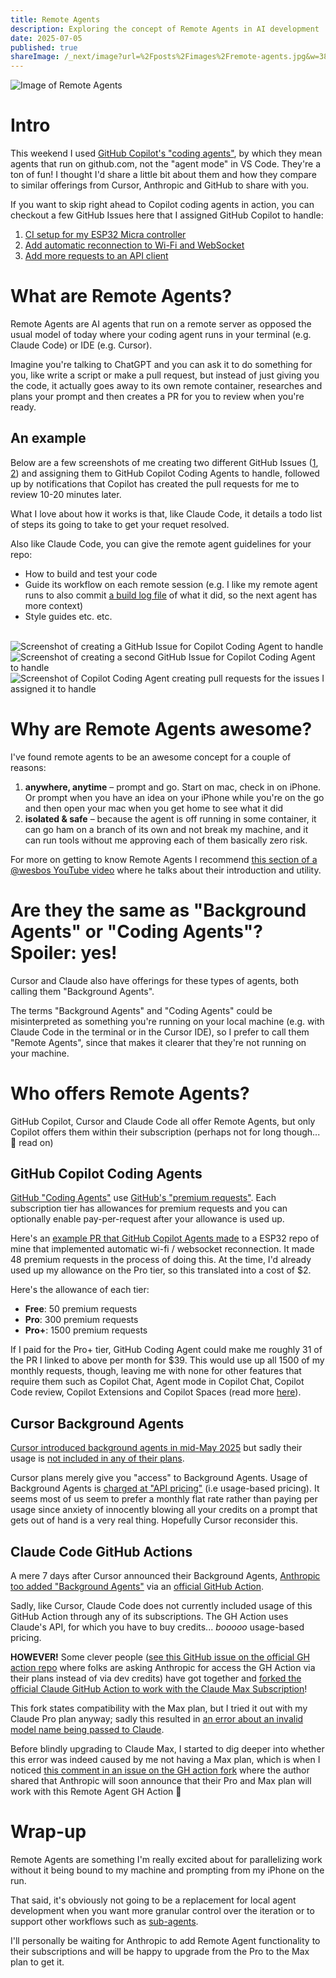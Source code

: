 ```yaml
---
title: Remote Agents
description: Exploring the concept of Remote Agents in AI development
date: 2025-07-05
published: true
shareImage: /_next/image?url=%2Fposts%2Fimages%2Fremote-agents.jpg&w=3840&q=75
---
```


<Image src="/posts/images/remote-agents.jpg" className="rounded-lg" alt="Image of Remote Agents"/>

# Intro
This weekend I used [GitHub Copilot's "coding agents"](https://docs.github.com/en/copilot/concepts/about-copilot-coding-agent), by which they mean agents that run on github.com, not the "agent mode" in VS Code. They're a ton of fun! I thought I'd share a little bit about them and how they compare to similar offerings from Cursor, Anthropic and GitHub to share with you.

If you want to skip right ahead to Copilot coding agents in action, you can checkout a few GitHub Issues here that I assigned GitHub Copilot to handle:
1. [CI setup for my ESP32 Micra controller](https://github.com/ky1ejs/linea-micra-controller/issues/1)
2. [Add automatic reconnection to Wi-Fi and WebSocket](https://github.com/ky1ejs/linea-micra-controller/issues/5)
3. [Add more requests to an API client](https://github.com/ky1ejs/linea-micra-controller/issues/10)

# What are Remote Agents?
Remote Agents are AI agents that run on a remote server as opposed the usual model of today where your coding agent runs in your terminal (e.g. Claude Code) or IDE (e.g. Cursor). 

Imagine you're talking to ChatGPT and you can ask it to do something for you, like write a script or make a pull request, but instead of just giving you the code, it actually goes away to its own remote container, researches and plans your prompt and then creates a PR for you to review when you're ready.

## An example
Below are a few screenshots of me creating two different GitHub Issues ([1](https://github.com/ky1ejs/linea-micra-controller/issues/10), [2](https://github.com/ky1ejs/linea-micra-controller/issues/9)) and assigning them to GitHub Copilot Coding Agents to handle, followed up by notifications that Copilot has created the pull requests for me to review 10-20 minutes later.

What I love about how it works is that, like Claude Code, it details a todo list of steps its going to take to get your requet resolved.

Also like Claude Code, you can give the remote agent guidelines for your repo: 
* How to build and test your code
* Guide its workflow on each remote session (e.g. I like my remote agent runs to also commit [a build log file](https://github.com/ky1ejs/linea-micra-controller/tree/main/docs/copilot/build_logs) of what it did, so the next agent has more context)
* Style guides etc. etc.


<br/>
<div className="flex-col sm:flex-row flex gap-4 mb-6 fade-in-fast max-w-full">
<div>
  <Image className="rounded-2xl" src="/posts/images/remote-agents-issue-1.jpg" alt="Screenshot of 
  creating a GitHub Issue for Copilot Coding Agent to handle"/>
  </div>
  <div>
  <Image className="rounded-2xl" src="/posts/images/remote-agents-issue-2.jpg" alt="Screenshot of creating a second GitHub Issue for Copilot Coding Agent to handle"/>
  </div>
  <div>
  <Image className="rounded-2xl" src="/posts/images/remote-agents-prs.jpg" alt="Screenshot of Copilot Coding Agent creating pull requests for the issues I assigned it to handle"/>
  </div>
</div>

# Why are Remote Agents awesome?
I've found remote agents to be an awesome concept for a couple of reasons:
1. **anywhere, anytime** – prompt and go. Start on mac, check in on iPhone. Or prompt when you have an idea on your iPhone while you're on the go and then open your mac when you get home to see what it did
2. **isolated & safe** – because the agent is off running in some container, it can go ham on a branch of its own and not break my machine, and it can run tools without me approving each of them basically zero risk.

For more on getting to know Remote Agents I recommend [this section of a @wesbos YouTube video](https://www.youtube.com/watch?v=r9b8Q4G6_tc&t=193s) where he talks about their introduction and utility.

# Are they the same as "Background Agents" or "Coding Agents"? Spoiler: yes!
Cursor and Claude also have offerings for these types of agents, both calling them "Background Agents".

The terms "Background Agents" and "Coding Agents" could be misinterpreted as something you're running on your local machine (e.g. with Claude Code in the terminal or in the Cursor IDE), so I prefer to call them "Remote Agents", since that makes it clearer that they're not running on your machine. 

# Who offers Remote Agents?
GitHub Copilot, Cursor and Claude Code all offer Remote Agents, but only Copilot offers them within their subscription (perhaps not for long though... 👀 read on)

## GitHub Copilot Coding Agents
[GitHub "Coding Agents"](https://docs.github.com/en/copilot/concepts/about-copilot-coding-agent) use [GitHub's "premium requests"](https://docs.github.com/en/billing/managing-billing-for-your-products/about-billing-for-github-copilot#allowance-usage-for-copilot-coding-agent). Each subscription tier has allowances for premium requests and you can optionally enable pay-per-request after your allowance is used up. 

Here's an [example PR that GitHub Copilot Agents made](https://github.com/ky1ejs/linea-micra-controller/pull/8) to a ESP32 repo of mine that implemented automatic wi-fi / websocket reconnection. It made 48 premium requests in the process of doing this. At the time, I'd already used up my allowance on the Pro tier, so this translated into a cost of $2.

Here's the allowance of each tier:
* **Free**: 50 premium requests
* **Pro**: 300 premium requests
* **Pro+**: 1500 premium requests

If I paid for the Pro+ tier, GitHub Coding Agent could make me roughly 31 of the PR I linked to above per month for $39. This would use up all 1500 of my monthly requests, though, leaving me with none for other features that require them such as Copilot Chat, Agent mode in Copilot Chat, Copilot Code review, Copilot Extensions and Copilot Spaces (read more [here](https://docs.github.com/en/copilot/concepts/copilot-billing/understanding-and-managing-requests-in-copilot#premium-features)).

## Cursor Background Agents
[Cursor introduced background agents in mid-May 2025](https://forum.cursor.com/t/cursor-0-50-new-tab-model-background-agent-refreshed-inline-edit/92348) but sadly their usage is [not included in any of their plans](https://docs.cursor.com/account/pricing#background-agent).

Cursor plans merely give you "access" to Background Agents. Usage of Background Agents is [charged at "API pricing"](https://docs.cursor.com/account/pricing#background-agent) (i.e usage-based pricing). It seems most of us seem to prefer a monthly flat rate rather than paying per usage since anxiety of innocently blowing all your credits on a prompt that gets out of hand is a very real thing. Hopefully Cursor reconsider this.

## Claude Code GitHub Actions
A mere 7 days after Cursor announced their Background Agents, [Anthropic too added "Background Agents"](https://www.anthropic.com/news/claude-4) via an [official GitHub Action](https://github.com/anthropics/claude-code-action). 

Sadly, like Cursor, Claude Code does not currently included usage of this GitHub Action through any of its subscriptions. The GH Action uses Claude's API, for which you have to buy credits... *booooo* usage-based pricing.

**HOWEVER!** Some clever people ([see this GitHub issue on the official GH action repo](https://github.com/anthropics/claude-code-action/issues/4#issuecomment-3017209262) where folks are asking Anthropic for access the GH Action via their plans instead of via dev credits) have got together and [forked the official Claude GitHub Action to work with the Claude Max Subscription](https://github.com/grll/claude-code-action)!

This fork states compatibility with the Max plan, but I tried it out with my Claude Pro plan anyway; sadly this resulted in [an error about an invalid model name being passed to Claude](https://github.com/ky1ejs/linea-micra-controller/actions/runs/16093096365/job/45412273610). 

Before blindly upgrading to Claude Max, I started to dig deeper into whether this error was indeed caused by me not having a Max plan, which is when I noticed [this comment in an issue on the GH action fork](https://github.com/grll/claude-code-action/issues/2#issuecomment-3036068547) where the author shared that Anthropic will soon announce that their Pro and Max plan will work with this Remote Agent GH Action 🎉

# Wrap-up
Remote Agents are something I'm really excited about for parallelizing work without it being bound to my machine and prompting from my iPhone on the run.

That said, it's obviously not going to be a replacement for local agent development when you want more granular control over the iteration or to support other workflows such as [sub-agents](https://www.youtube.com/watch?v=9ipM_vDwflI). 

I'll personally be waiting for Anthropic to add Remote Agent functionality to their subscriptions and will be happy to upgrade from the Pro to the Max plan to get it. 